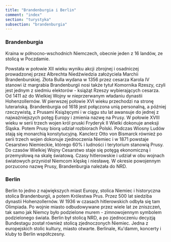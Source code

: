 ```yaml
---
title: "Brandenburgia i Berlin"
comment: "index"
section: "turystyka"
subsection: "brandenburgia"
---
```


### Brandenburgia

Kraina w północno-wschodnich Niemczech, obecnie jeden z 16 landów, ze stolicą w Poczdamie.

Powstała w połowie XII wieku wyniku akcji zbrojnej i osadniczej prowadzonej przez Albrechta Niedźwiedzia założyciela Marchii Brandenburskiej. Złota Bulla wydana w 1356 przez cesarza Karola IV stanowi iż margrabia Brandenburgii nosi także tytuł Komornika Rzeszy, czyli jest jednym z siedmiu elektorów - książąt Rzeszy wybierających cesarza. Od 1411 aż do Wielkiej Wojny w nieprzerwanym władaniu dynastii Hohenzollernów. W pierwszej połowie XVI wieku przechodzi na stronę luterańską. Brandenburgia od 1618 jest połączona unią personalną, a później rzeczywistą, z Prusami Książęcymi i w ciągu stu lat awansuje do jednej z najważniejszych potęg Europy i zmienia nazwę na Prusy. W połowie XVIII wieku w serii trzech wojen król pruski Fryderyk II Wielki dokonuje aneksji Śląska. Potem Prusy biorą udział rozbiorach Polski. Podczas Wiosny Ludów stają się monarchią konstytucyjną. Kanclerz Otto von Bismarck również po serii trzech wojen dokonuje zjednoczenia Niemiec i w 1871 powstaje Cesarstwo Niemieckie, którego 60% i ludności i terytorium stanowią Prusy. Do czasów Wielkiej Wojny Cesarstwo staje się potęgą ekonomiczną i przemysłową na skalę światową. Czasy hitlerowskie i udział w obu wojnach światowych przyniósł Niemcom klęskę i niesławę. W okresie powojennym porzucono nazwę Prusy, Brandenburgia należała do NRD.

### Berlin

Berlin to jedno z największych miast Europy, stolica Niemiec i historyczna stolica Brandenburgii, a potem Królestwa Prus. Przez 500 lat siedziba dynastii Hohenzollernów. W 1936 w czasach hitlerowskich odbyła się tam Olimpiada. Po wojnie miasto odbudowywane przez wiele lat ze zniszczeń, tak samo jak Niemcy było podzielone murem - zimnowojennym symbolem podzielonego świata. Berlin był stolicą NRD, a po zjednoczeniu decyzją Bundestagu został również stolicą zjednoczonych Niemiec. Jedna z europejskich stolic kultury, miasto otwarte. Berlinale, Ku'damm, koncerty i kluby to Berlin współczesny.